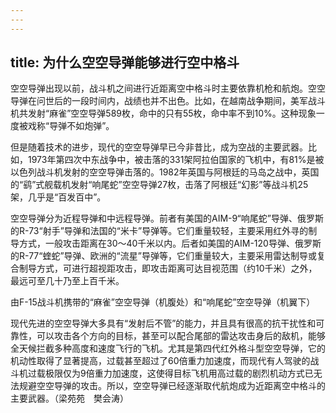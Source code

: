 ```yaml
---
---
---
```

title: 为什么空空导弹能够进行空中格斗
---




空空导弹出现以前，战斗机之间进行近距离空中格斗时主要依靠机枪和航炮。空空导弹在问世后的一段时间内，战绩也并不出色。比如，在越南战争期间，美军战斗机共发射“麻雀”空空导弹589枚，命中的只有55枚，命中率不到10%。这种现象一度被戏称“导弹不如炮弹”。

但是随着技术的进步，现代的空空导弹早已今非昔比，成为空战的主要武器。比如，1973年第四次中东战争中，被击落的331架阿拉伯国家的飞机中，有81%是被以色列战斗机发射的空空导弹击落的。1982年英国与阿根廷的马岛之战中，英国的“鹞”式舰载机发射“响尾蛇”空空导弹27枚，击落了阿根廷“幻影”等战斗机25架，几乎是“百发百中”。

空空导弹分为近程导弹和中远程导弹。前者有美国的AIM-9“响尾蛇”导弹、俄罗斯的R-73“射手”导弹和法国的“米卡”导弹等。它们重量较轻，主要采用红外寻的制导方式，一般攻击距离在30～40千米以内。后者如美国的AIM-120导弹、俄罗斯的R-77“蝰蛇”导弹、欧洲的“流星”导弹等，它们重量较大，主要采用雷达制导或复合制导方式，可进行超视距攻击，即攻击距离可达目视范围（约10千米）之外，最远可至几十乃至上百千米。

由F-15战斗机携带的“麻雀”空空导弹（机腹处）和“响尾蛇”空空导弹（机翼下）



现代先进的空空导弹大多具有“发射后不管”的能力，并且具有很高的抗干扰性和可靠性，可以攻击各个方向的目标，甚至可以配合尾部的雷达攻击身后的敌机，能够全天候拦截多种高度和速度飞行的飞机。尤其是第四代红外格斗型空空导弹，它的机动性取得了显著提高，过载甚至超过了60倍重力加速度，而现代有人驾驶的战斗机过载极限仅为9倍重力加速度，这使得目标飞机用高过载的剧烈机动方式已无法规避空空导弹的攻击。所以，空空导弹已经逐渐取代航炮成为近距离空中格斗的主要武器。（梁苑苑　樊会涛）